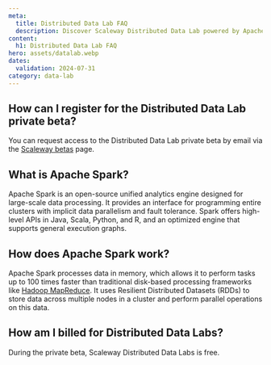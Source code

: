 ```yaml
---
meta:
  title: Distributed Data Lab FAQ
  description: Discover Scaleway Distributed Data Lab powered by Apache Spark, and how to use it.
content:
  h1: Distributed Data Lab FAQ
hero: assets/datalab.webp
dates:
  validation: 2024-07-31
category: data-lab
---
```


## How can I register for the Distributed Data Lab private beta?

You can request access to the Distributed Data Lab private beta by email via the [Scaleway betas](https://www.scaleway.com/fr/betas/#distributed-data-lab) page.

## What is Apache Spark?

Apache Spark is an open-source unified analytics engine designed for large-scale data processing. It provides an interface for programming entire clusters with implicit data parallelism and fault tolerance. Spark offers high-level APIs in Java, Scala, Python, and R, and an optimized engine that supports general execution graphs.

## How does Apache Spark work?

Apache Spark processes data in memory, which allows it to perform tasks up to 100 times faster than traditional disk-based processing frameworks like [Hadoop MapReduce](https://fr.wikipedia.org/wiki/MapReduce). It uses Resilient Distributed Datasets (RDDs) to store data across multiple nodes in a cluster and perform parallel operations on this data.

## How am I billed for Distributed Data Labs?

During the private beta, Scaleway Distributed Data Labs is free.
